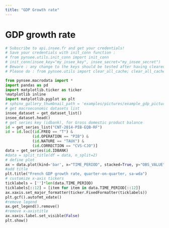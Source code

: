 ```yaml
---
title: "GDP Growth rate"
---
```



# GDP growth rate

```python
# Subscribe to api.insee.fr and get your credentials!
# Save your credentials with init_conn function :
# from pynsee.utils.init_conn import init_conn
# init_conn(insee_key="my_insee_key", insee_secret="my_insee_secret")
# Beware : any change to the keys should be tested after having cleared the cache
# Please do : from pynsee.utils import clear_all_cache; clear_all_cache()"
```

```python
from pynsee.macrodata import * 
import pandas as pd
import matplotlib.ticker as ticker
%matplotlib inline
import matplotlib.pyplot as plt
# sphinx_gallery_thumbnail_path = 'examples/pictures/example_gdp_picture.png'
# get macroeconomic datasets list
insee_dataset = get_dataset_list()
insee_dataset.head()
# get series key (idbank), for Gross domestic product balance
id = get_series_list("CNT-2014-PIB-EQB-RF")
id = id.loc[(id.FREQ == "T") &
            (id.OPERATION == "PIB") &
            (id.NATURE == "TAUX") &
            (id.CORRECTION == "CVS-CJO")]
data = get_series(id.IDBANK)
#data = split_title(df = data, n_split=2)
# define plot
ax = data.plot(kind='bar', x="TIME_PERIOD", stacked=True, y="OBS_VALUE", figsize=(15,5))
#add title
plt.title("French GDP growth rate, quarter-on-quarter, sa-wda")
# customize x-axis tickers
ticklabels = ['']*len(data.TIME_PERIOD)
ticklabels[::12] = [item for item in data.TIME_PERIOD[::12]]
ax.xaxis.set_major_formatter(ticker.FixedFormatter(ticklabels))
plt.gcf().autofmt_xdate()
#remove legend
ax.get_legend().remove()
#remove x-axistitle
ax.xaxis.label.set_visible(False)
plt.show()
```